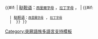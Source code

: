 {{#if:{{{3|}}}
|<!--then:-->[[鞑靼语]]：<small>[[鞑靼语字母|西里爾字母]]</small> {{lang|tt|{{{1}}}}}，<small>[[鞑靼语字母|拉丁字母]]</small> {{lang|tt|{{{2}}}}}，<small>{{link-en|İske imlâ字母|İske imlâ alphabet|阿拉伯字母}}</small> {{lang|tt|{{{3}}}}}
|<!--else:-->{{#if:{{{2|}}}
   |<!--then:-->[[鞑靼语]]：<small>[[鞑靼语字母|西里爾字母]]</small> {{lang|tt|{{{1}}}}}, <small>[[鞑靼语字母|拉丁字母]]</small> {{lang|tt|{{{2}}}}}
   |<!--else:-->{{Language with name|tt|韃靼語|{{{1}}}}}<!--
-->}}<!--
-->}}<noinclude>{{Documentation|Template:Lang-x/doc}}[[Category:突厥語族多語言支持模板]]</noinclude>